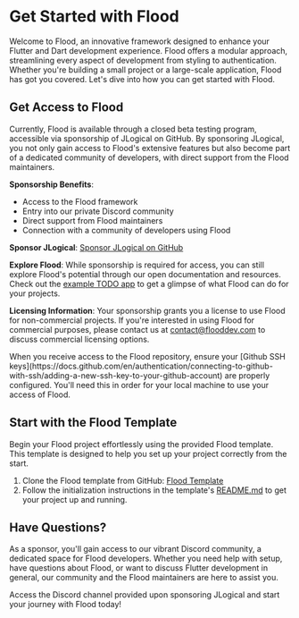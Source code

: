 
# Get Started with Flood

Welcome to Flood, an innovative framework designed to enhance your Flutter and Dart development experience. Flood offers a modular approach, streamlining every aspect of development from styling to authentication. Whether you're building a small project or a large-scale application, Flood has got you covered. Let's dive into how you can get started with Flood.

## Get Access to Flood

Currently, Flood is available through a closed beta testing program, accessible via sponsorship of JLogical on GitHub. By sponsoring JLogical, you not only gain access to Flood's extensive features but also become part of a dedicated community of developers, with direct support from the Flood maintainers.

**Sponsorship Benefits**:

-   Access to the Flood framework
-   Entry into our private Discord community
-   Direct support from Flood maintainers
-   Connection with a community of developers using Flood

**Sponsor JLogical**: [Sponsor JLogical on GitHub](https://github.com/sponsors/JLogical-Apps/)

**Explore Flood**: While sponsorship is required for access, you can still explore Flood's potential through our open documentation and resources. Check out the [example TODO app](https://github.com/JLogical-Apps/flood-example) to get a glimpse of what Flood can do for your projects.

**Licensing Information**: Your sponsorship grants you a license to use Flood for non-commercial projects. If you're interested in using Flood for commercial purposes, please contact us at [contact@flooddev.com](mailto:contact@flooddev.com) to discuss commercial licensing options.

<Callout type="info" emoji="ℹ️">
    When you receive access to the Flood repository, ensure your [Github SSH
    keys](https://docs.github.com/en/authentication/connecting-to-github-with-ssh/adding-a-new-ssh-key-to-your-github-account)
    are properly configured. You'll need this in order for your local machine to
    use your access of Flood.
</Callout>

## Start with the Flood Template

Begin your Flood project effortlessly using the provided Flood template. This template is designed to help you set up your project correctly from the start.

1. Clone the Flood template from GitHub: [Flood Template](https://github.com/JLogical-Apps/flood-template)
2. Follow the initialization instructions in the template's [README.md](https://github.com/JLogical-Apps/flood-template/blob/master/README.md) to get your project up and running.

## Have Questions?

As a sponsor, you'll gain access to our vibrant Discord community, a dedicated space for Flood developers. Whether you need help with setup, have questions about Flood, or want to discuss Flutter development in general, our community and the Flood maintainers are here to assist you.

Access the Discord channel provided upon sponsoring JLogical and start your journey with Flood today!
